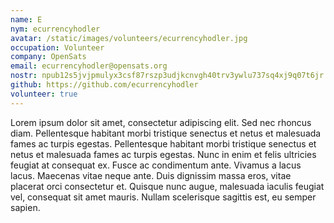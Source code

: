 ```yaml
---
name: E
nym: ecurrencyhodler
avatar: /static/images/volunteers/ecurrencyhodler.jpg
occupation: Volunteer
company: OpenSats
email: ecurrencyhodler@opensats.org
nostr: npub12s5jvjpmulyx3csf87rszp3udjkcnvgh40trv3ywlu737sq4xj9q07t6jr
github: https://github.com/ecurrencyhodler
volunteer: true
---
```


Lorem ipsum dolor sit amet, consectetur adipiscing elit. Sed nec rhoncus diam.
Pellentesque habitant morbi tristique senectus et netus et malesuada fames ac
turpis egestas. Pellentesque habitant morbi tristique senectus et netus et
malesuada fames ac turpis egestas. Nunc in enim et felis ultricies feugiat at
consequat ex. Fusce ac condimentum ante. Vivamus a lacus lacus. Maecenas vitae
neque ante. Duis dignissim massa eros, vitae placerat orci consectetur et.
Quisque nunc augue, malesuada iaculis feugiat vel, consequat sit amet mauris.
Nullam scelerisque sagittis est, eu semper sapien.
